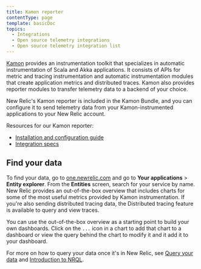 ```yaml
---
title: Kamon reporter
contentType: page
template: basicDoc
topics:
  - Integrations
  - Open source telemetry integrations
  - Open source telemetry integration list
---
```


[Kamon](https://kamon.io/) provides an instrumentation toolkit that specializes in automatic instrumentation of Scala and Akka applications. It consists of APIs for metric and tracing instrumentation and automatic instrumentation modules that create application metrics and distributed traces. Kamon also provides reporter modules to transfer telemetry data to a backend of your choice.

New Relic's Kamon reporter is included in the Kamon Bundle, and you can configure it to send telemetry data from your Kamon-instrumented applications to your New Relic account.

Resources for our Kamon reporter:

* [Installation and configuration guide](https://kamon.io/docs/latest/reporters/newrelic/)
* [Integration specs](https://github.com/newrelic/newrelic-exporter-specs/tree/master/kamon)

## Find your data

To find your data, go to [one.newrelic.com](https://one.newrelic.com/ "Link opens in a new window.") and go to **Your applications** > **Entity explorer**. From the **Entities** screen, search for your service by name. New Relic provides an out-of-the-box overview that includes charts for some of the most useful metrics provided by Kamon instrumentation. If you're also sending distributed tracing data, the Distributed tracing feature is available to query and view traces.

You can use the out-of-the-box overview as a starting point to build your own dashboards. Click on the `...` icon in a chart to add that chart to a dashboard or view the query behind the chart to modify it and it add it to your dashboard.

For more on how to query your data once it's in New Relic, see [Query your data](/docs/using-new-relic/data/understand-data/query-new-relic-data) and [Introduction to NRQL](/docs/query-data/nrql-new-relic-query-language/getting-started/introduction-nrql).
